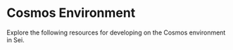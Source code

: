 
# Cosmos Environment

Explore the following resources for developing on the Cosmos environment in Sei.

<Cards>
  <Cards.Card arrow key="cosmwasm-deploy-contract" title="Deploy Contracts" href="/build/cosmwasm-general" />
  <Cards.Card arrow key="cosmwasm-endpoints" title="Endpoints" href="/reference/cosmos" />
  <Cards.Card arrow key="pointer-contracts" title="Pointer Contracts" href="/build/pointer-contracts" />
</Cards>
